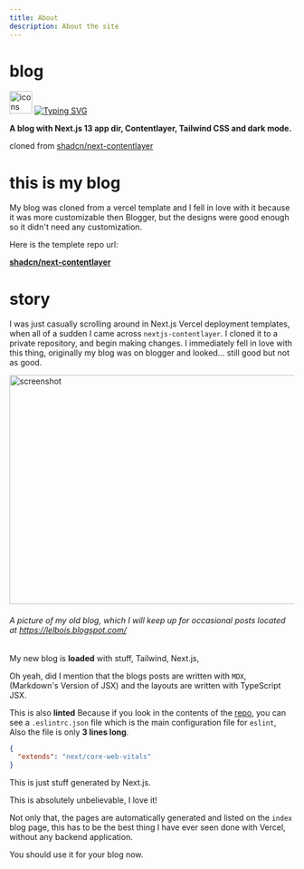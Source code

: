 ```yaml
---
title: About
description: About the site
---
```


# blog

<img src="https://skillicons.dev/icons?i=tailwind,ts,react,nextjs,js,md,vercel,pnpm&perline=15" alt="icons" height="40"/>
<a href="https://git.io/typing-svg"><img src="https://readme-typing-svg.demolab.com?font=Fira+Code&pause=1000&multiline=true&width=435&height=92&lines=My+blog+made+with+Contentlayer%2C+;Next.js%2C+React%2C+Typescript+and;Tailwind." alt="Typing SVG" />
</a>

<strong>A blog with Next.js 13 app dir, Contentlayer, Tailwind CSS and dark mode.</strong>


cloned from [shadcn/next-contentlayer](https://github.com/shadcn/next-contentlayer/)

# this is my blog

My blog was cloned from a vercel template and I fell in love with it because it was more customizable then Blogger, but the designs were good enough so it didn't need any customization.

Here is the templete repo url:

[**shadcn/next-contentlayer**](https://github.com/shadcn/next-contentlayer/)

# story

I was just casually scrolling around in Next.js Vercel deployment templates, when all of a sudden I came across `nextjs-contentlayer`.
I cloned it to a private repository, and begin making changes.
I immediately fell in love with this thing, originally my blog was on blogger and looked... still good but not as good.


<Image src="/Screenshot 2024-09-09 8.09.41 PM.png" width="718" height="404" alt="screenshot" />

###### A picture of my old blog, which I will keep up for occasional posts located at     <a href="https://lelbois.blogspot.com/">https://lelbois.blogspot.com/</a>

My new blog is **loaded** with stuff, Tailwind, Next.js, 

Oh yeah, did I mention that the blogs posts are written with `MDX`, (Markdown's Version of JSX) and the layouts are written with TypeScript JSX.

This is also **linted** Because if you look in the contents of the <a href="https://github.com/shadcn/next-contentlayer/">repo</a>, you can see a `.eslintrc.json` file which is the main configuration file for `eslint`, Also the file is only **3 lines long**.

```json
{
  "extends": "next/core-web-vitals"
}
```
This is just stuff generated by Next.js.

This is absolutely unbelievable, I love it!

Not only that, the pages are automatically generated and listed on the `index` blog page, this has to be the best thing I have ever seen done with Vercel, without any backend application.

You should use it for your blog now.
